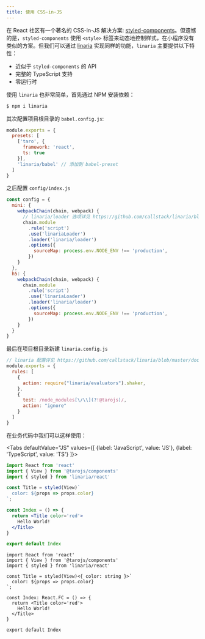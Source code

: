 ```yaml
---
title: 使用 CSS-in-JS
---
```



在 React 社区有一个著名的 CSS-in-JS 解决方案: [styled-components](https://github.com/styled-components/styled-components)。但遗憾的是，`styled-components` 使用 `<style>` 标签来动态地控制样式，在小程序没有类似的方案。但我们可以通过 [linaria](https://github.com/callstack/linaria) 实现同样的功能，`linaria` 主要提供以下特性：

* 近似于 `styled-components` 的 API
* 完整的 TypeScript 支持
* 零运行时

使用 `linaria` 也非常简单，首先通过 NPM 安装依赖：

```bash
$ npm i linaria
```

其次配置项目根目录的 `babel.config.js`:

```js title="babel.config.js"
module.exports = {
  presets: [
    ['taro', {
      framework: 'react',
      ts: true
    }],
    'linaria/babel' // 添加到 babel-preset
  ]
}
```

之后配置 `config/index.js`

```js title="config/index.js"
const config = {
  mini: {
    webpackChain(chain, webpack) {
      // linaria/loader 选项详见 https://github.com/callstack/linaria/blob/master/docs/BUNDLERS_INTEGRATION.md#webpack
      chain.module
        .rule('script')
        .use('linariaLoader')
        .loader('linaria/loader')
        .options({
          sourceMap: process.env.NODE_ENV !== 'production',
        })
    }
  },
  h5: {
    webpackChain(chain, webpack) {
      chain.module
        .rule('script')
        .use('linariaLoader')
        .loader('linaria/loader')
        .options({
          sourceMap: process.env.NODE_ENV !== 'production',
        })
    }
  }
}
```

最后在项目根目录新建 `linaria.config.js`

```js title="linaria.config.js"
// linaria 配置详见 https://github.com/callstack/linaria/blob/master/docs/CONFIGURATION.md#options
module.exports = {
  rules: [
    {
      action: require("linaria/evaluators").shaker,
    },
    {
      test: /node_modules[\/\\](?!@tarojs)/,
      action: "ignore"
    }
  ]
}
```

在业务代码中我们可以这样使用：

<Tabs
  defaultValue="JS"
  values={[
    {label: 'JavaScript', value: 'JS'},
    {label: 'TypeScript', value: 'TS'}
  ]}>
<TabItem value="JS">

```jsx
import React from 'react'
import { View } from '@tarojs/components'
import { styled } from 'linaria/react'

const Title = styled(View)`
  color: ${props => props.color}
`;

const Index = () => {
  return <Title color='red'>
    Hello World!
  </Title>
}

export default Index
```

</TabItem>

<TabItem value="TS">

```tsx
import React from 'react'
import { View } from '@tarojs/components'
import { styled } from 'linaria/react'

const Title = styled(View)<{ color: string }>`
  color: ${props => props.color}
`;

const Index: React.FC = () => {
  return <Title color='red'>
    Hello World!
  </Title>
}

export default Index
```

</TabItem>
</Tabs>
